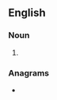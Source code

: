 ==English==

===Noun===
{{head|en|noun form}}

# {{plural of|en|lodger}}

===Anagrams===
* {{anagrams|en|a=deglors|Golders}}